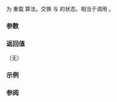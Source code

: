 {{cpp/experimental/title|swap&lt;small&gt;(std::experimental::promise)&lt;/small&gt;}}
{{cpp/experimental/lib extensions/pmr/navbar}}
{{dcl begin}}
{{dcl|
template&lt; class R &gt;
void swap( std::experimental::promise&lt;R&gt; &amp;lhs,
           std::experimental::promise&lt;R&gt; &amp;rhs ) noexcept;
}}
{{dcl end}}

为 {{lc|std::experimental::promise}} 重载 {{tt|swap}} 算法。交换 {{c|lhs}} 与 {{c|rhs}} 的状态。相当于调用 {{c|lhs.swap(rhs)}}。

===参数===
{{par begin}}
{{par | lhs, rhs |要交换状态的 {{tt|promise}}}}
{{par end}}

===返回值===
（无）

===示例===
{{example
 | code=
 | output=
}}

===参阅===
{{dsc begin}}
{{dsc inc|cpp/thread/promise/dsc swap}}
{{dsc end}}

{{langlinks|en}}